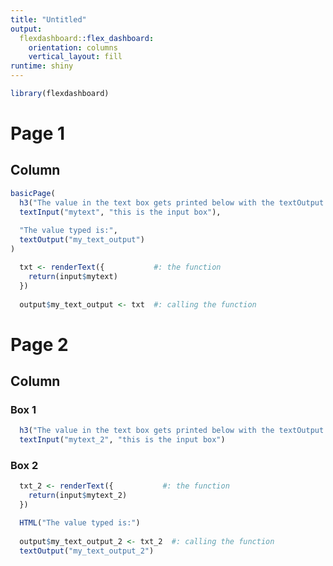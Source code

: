 ```yaml
---
title: "Untitled"
output: 
  flexdashboard::flex_dashboard:
    orientation: columns
    vertical_layout: fill
runtime: shiny      
---
```


```r
library(flexdashboard)
```

# Page 1

## Column

```r
basicPage(
  h3("The value in the text box gets printed below with the textOutput function."),
  textInput("mytext", "this is the input box"),
  
  "The value typed is:",
  textOutput("my_text_output")
)
```



```r
  txt <- renderText({           #: the function
    return(input$mytext)
  })
  
  output$my_text_output <- txt  #: calling the function
```


# Page 2

## Column

### Box 1

```r
  h3("The value in the text box gets printed below with the textOutput function.")
  textInput("mytext_2", "this is the input box")
```


### Box 2

```r
  txt_2 <- renderText({           #: the function
    return(input$mytext_2)
  })

  HTML("The value typed is:")
  
  output$my_text_output_2 <- txt_2  #: calling the function
  textOutput("my_text_output_2")
```

